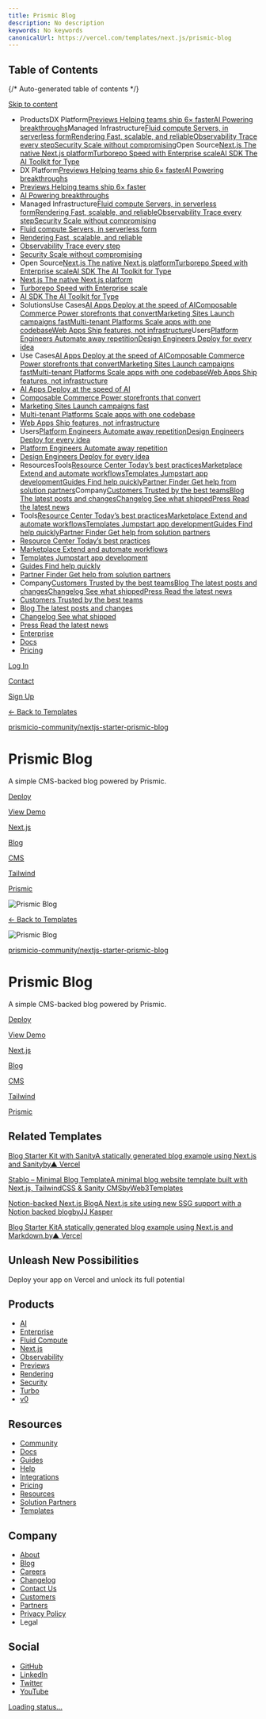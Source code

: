 ```yaml
---
title: Prismic Blog
description: No description
keywords: No keywords
canonicalUrl: https://vercel.com/templates/next.js/prismic-blog
---
```


## Table of Contents

{/* Auto-generated table of contents */}

[Skip to content](#geist-skip-)

* ProductsDX Platform[Previews Helping teams ship 6× faster](/products/previews)[AI Powering breakthroughs](/ai)Managed Infrastructure[Fluid compute Servers, in serverless form](/fluid)[Rendering Fast, scalable, and reliable](/products/rendering)[Observability Trace every step](/products/observability)[Security Scale without compromising](/security)Open Source[Next.js The native Next.js platform](/frameworks/nextjs)[Turborepo Speed with Enterprise scale](/solutions/turborepo)[AI SDK The AI Toolkit for Type](https://sdk.vercel.ai/)
* DX Platform[Previews Helping teams ship 6× faster](/products/previews)[AI Powering breakthroughs](/ai)
* [Previews Helping teams ship 6× faster](/products/previews)
* [AI Powering breakthroughs](/ai)
* Managed Infrastructure[Fluid compute Servers, in serverless form](/fluid)[Rendering Fast, scalable, and reliable](/products/rendering)[Observability Trace every step](/products/observability)[Security Scale without compromising](/security)
* [Fluid compute Servers, in serverless form](/fluid)
* [Rendering Fast, scalable, and reliable](/products/rendering)
* [Observability Trace every step](/products/observability)
* [Security Scale without compromising](/security)
* Open Source[Next.js The native Next.js platform](/frameworks/nextjs)[Turborepo Speed with Enterprise scale](/solutions/turborepo)[AI SDK The AI Toolkit for Type](https://sdk.vercel.ai/)
* [Next.js The native Next.js platform](/frameworks/nextjs)
* [Turborepo Speed with Enterprise scale](/solutions/turborepo)
* [AI SDK The AI Toolkit for Type](https://sdk.vercel.ai/)
* SolutionsUse Cases[AI Apps Deploy at the speed of AI](/solutions/ai-apps)[Composable Commerce Power storefronts that convert](/solutions/composable-commerce)[Marketing Sites Launch campaigns fast](/solutions/marketing-sites)[Multi-tenant Platforms Scale apps with one codebase](/solutions/multi-tenant-saas)[Web Apps Ship features, not infrastructure](/solutions/web-apps)Users[Platform Engineers Automate away repetition](/solutions/platform-engineering)[Design Engineers Deploy for every idea](/solutions/design-engineering)
* Use Cases[AI Apps Deploy at the speed of AI](/solutions/ai-apps)[Composable Commerce Power storefronts that convert](/solutions/composable-commerce)[Marketing Sites Launch campaigns fast](/solutions/marketing-sites)[Multi-tenant Platforms Scale apps with one codebase](/solutions/multi-tenant-saas)[Web Apps Ship features, not infrastructure](/solutions/web-apps)
* [AI Apps Deploy at the speed of AI](/solutions/ai-apps)
* [Composable Commerce Power storefronts that convert](/solutions/composable-commerce)
* [Marketing Sites Launch campaigns fast](/solutions/marketing-sites)
* [Multi-tenant Platforms Scale apps with one codebase](/solutions/multi-tenant-saas)
* [Web Apps Ship features, not infrastructure](/solutions/web-apps)
* Users[Platform Engineers Automate away repetition](/solutions/platform-engineering)[Design Engineers Deploy for every idea](/solutions/design-engineering)
* [Platform Engineers Automate away repetition](/solutions/platform-engineering)
* [Design Engineers Deploy for every idea](/solutions/design-engineering)
* ResourcesTools[Resource Center Today’s best practices](/resources)[Marketplace Extend and automate workflows](/marketplace)[Templates Jumpstart app development](/templates)[Guides Find help quickly](/guides)[Partner Finder Get help from solution partners](/partners/solution-partners)Company[Customers Trusted by the best teams](/customers)[Blog The latest posts and changes](/blog)[Changelog See what shipped](/changelog)[Press Read the latest news](/press)
* Tools[Resource Center Today’s best practices](/resources)[Marketplace Extend and automate workflows](/marketplace)[Templates Jumpstart app development](/templates)[Guides Find help quickly](/guides)[Partner Finder Get help from solution partners](/partners/solution-partners)
* [Resource Center Today’s best practices](/resources)
* [Marketplace Extend and automate workflows](/marketplace)
* [Templates Jumpstart app development](/templates)
* [Guides Find help quickly](/guides)
* [Partner Finder Get help from solution partners](/partners/solution-partners)
* Company[Customers Trusted by the best teams](/customers)[Blog The latest posts and changes](/blog)[Changelog See what shipped](/changelog)[Press Read the latest news](/press)
* [Customers Trusted by the best teams](/customers)
* [Blog The latest posts and changes](/blog)
* [Changelog See what shipped](/changelog)
* [Press Read the latest news](/press)
* [Enterprise](/enterprise)
* [Docs](/docs)
* [Pricing](/pricing)

[Log In](/login)

[Contact](/contact)

[Sign Up](/signup)

[← Back to Templates](/templates)

[prismicio-community/nextjs-starter-prismic-blog](https://github.com/prismicio-community/nextjs-starter-prismic-blog)

# Prismic Blog

A simple CMS-backed blog powered by Prismic.

[Deploy](/new/clone?demo-deion=A%20simple%20CMS-backed%20blog%20powered%20by%20Prismic.&demo-image=%2F%2Fimages.ctfassets.net%2Fe5382hct74si%2F5JdSOFsh70AF942UT93rij%2Fa6330a28e97c159fb47b60cc8e7f3c93%2Fprismic-blog-thumbnail__1__-_Angelo_Ashmore.png&demo-title=Prismic%20Blog&demo-url=https%3A%2F%2Fnextjs-starter-prismic-blog.vercel.app%2F&from=templates&project-name=Prismic%20Blog&repository-name=prismic-blog&repository-url=https%3A%2F%2Fgithub.com%2Fprismicio-community%2Fnextjs-starter-prismic-blog&skippable-integrations=1)

[View Demo](https://nextjs-starter-prismic-blog.vercel.app/)

[Next.js](/templates/next.js)

[Blog](/templates/blog)

[CMS](/templates/cms)

[Tailwind](/templates/tailwind)

[Prismic](/templates/prismic)

![Prismic Blog](/_next/image?url=https%3A%2F%2Fimages.ctfassets.net%2Fe5382hct74si%2F5JdSOFsh70AF942UT93rij%2Fa6330a28e97c159fb47b60cc8e7f3c93%2Fprismic-blog-thumbnail__1__-_Angelo_Ashmore.png&w=3840&q=75)

[← Back to Templates](/templates)

![Prismic Blog](/_next/image?url=https%3A%2F%2Fimages.ctfassets.net%2Fe5382hct74si%2F5JdSOFsh70AF942UT93rij%2Fa6330a28e97c159fb47b60cc8e7f3c93%2Fprismic-blog-thumbnail__1__-_Angelo_Ashmore.png&w=3840&q=75)

[prismicio-community/nextjs-starter-prismic-blog](https://github.com/prismicio-community/nextjs-starter-prismic-blog)

# Prismic Blog

A simple CMS-backed blog powered by Prismic.

[Deploy](/new/clone?demo-deion=A%20simple%20CMS-backed%20blog%20powered%20by%20Prismic.&demo-image=%2F%2Fimages.ctfassets.net%2Fe5382hct74si%2F5JdSOFsh70AF942UT93rij%2Fa6330a28e97c159fb47b60cc8e7f3c93%2Fprismic-blog-thumbnail__1__-_Angelo_Ashmore.png&demo-title=Prismic%20Blog&demo-url=https%3A%2F%2Fnextjs-starter-prismic-blog.vercel.app%2F&from=templates&project-name=Prismic%20Blog&repository-name=prismic-blog&repository-url=https%3A%2F%2Fgithub.com%2Fprismicio-community%2Fnextjs-starter-prismic-blog&skippable-integrations=1)

[View Demo](https://nextjs-starter-prismic-blog.vercel.app/)

[Next.js](/templates/next.js)

[Blog](/templates/blog)

[CMS](/templates/cms)

[Tailwind](/templates/tailwind)

[Prismic](/templates/prismic)

## Related Templates

[Blog Starter Kit with SanityA statically generated blog example using Next.js and Sanityby▲ Vercel](/templates/next.js/blog-next-sanity)

[Stablo – Minimal Blog TemplateA minimal blog website template built with Next.js, TailwindCSS & Sanity CMSbyWeb3Templates](/templates/next.js/stablo-blog)

[Notion-backed Next.js BlogA Next.js site using new SSG support with a Notion backed blogbyJJ Kasper](/templates/next.js/notion-blog)

[Blog Starter KitA statically generated blog example using Next.js and Markdown.by▲ Vercel](/templates/next.js/blog-starter-kit)

## Unleash New Possibilities

Deploy your app on Vercel and unlock its full potential

## Products

* [AI](/ai)
* [Enterprise](/enterprise)
* [Fluid Compute](/fluid)
* [Next.js](/solutions/nextjs)
* [Observability](/products/observability)
* [Previews](/products/previews)
* [Rendering](/products/rendering)
* [Security](/security)
* [Turbo](/solutions/turborepo)
* [v0](https://v0.dev/)

## Resources

* [Community](https://community.vercel.com/)
* [Docs](/docs)
* [Guides](/guides)
* [Help](/help)
* [Integrations](/integrations)
* [Pricing](/pricing)
* [Resources](/resources)
* [Solution Partners](/partners/solution-partners)
* [Templates](/templates)

## Company

* [About](/about)
* [Blog](/blog)
* [Careers](/careers)
* [Changelog](/changelog)
* [Contact Us](/contact)
* [Customers](/customers)
* [Partners](/partners)
* [Privacy Policy](/legal/privacy-policy)
* Legal

## Social

* [GitHub](https://github.com/vercel)
* [LinkedIn](https://linkedin.com/company/vercel)
* [Twitter](https://x.com/vercel)
* [YouTube](https://youtube.com/@VercelHQ)

[Loading status…](https://vercel-status.com)